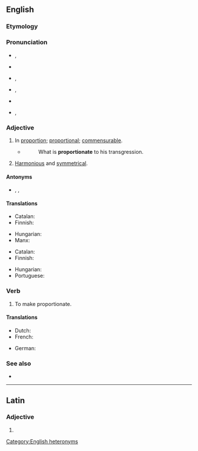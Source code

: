==English==

===Etymology===
{{etyl|la|en}} {{lena}} {{m|la|proportionatus}}

===Pronunciation===
* {{a|adjective|UK}} {{enPR|prə-pôʹshə-nət}}, {{IPA|en|/pɹəˈpɔːʃənət/}}
* {{audio|en|LL-Q1860 (eng)-Vealhurl-proportionate (adj).wav ‎|Audio (UK)}}
* {{a|adjective|US}} {{enPR|prə-pôrʹshə-nət}}, {{IPA|en|/pɹəˈpɔɹʃənət/}}
* {{a|verb|UK}} {{enPR|prə-pôʹshə-nāt}}, {{IPA|en|/pɹəˈpɔːʃəneɪt/}}
* {{audio|en|LL-Q1860 (eng)-Vealhurl-proportionate (verb).wav ‎|Audio (UK)}}
* {{a|verb|US}} {{enPR|prə-pôrʹshə-nāt}}, {{IPA|en|/pɹəˈpɔɹʃəneɪt/}}

===Adjective===
{{en-adj}}

# In [[proportion]]; [[proportional]]; [[commensurable]].
#* {{rfdatek|en|John Locke}}
#*: What is '''proportionate''' to his transgression.
# [[harmonious|Harmonious]] and [[symmetrical]].

====Antonyms====
* {{sense|in proportion}} {{l|en|disproportionate}}, {{l|en|nonproportionate}}, {{l|en|unproportionate}}

====Translations====
{{trans-top|proportional}}
* Catalan: {{t+|ca|proporcional}}
* Finnish: {{t+|fi|suhteellinen}}
{{trans-mid}}
* Hungarian: {{t+|hu|arányos}}
* Manx: {{t|gv|coreiragh}}
{{trans-bottom}}

{{trans-top|harmonious and symmetrical}}
* Catalan: {{t+|ca|proporcional}}
* Finnish: {{t|fi|sopusuhtainen}}
{{trans-mid}}
* Hungarian: {{t+|hu|arányos}}
* Portuguese: {{t+|pt|proporcional}}
{{trans-bottom}}

===Verb===
{{en-verb|proportionat}}

# {{lb|en|transitive}} To make proportionate.

====Translations====
{{trans-top|to make proportionate}}
* Dutch: {{t|nl|proportioneren}}
* French: {{t+|fr|proportionner}}
{{trans-mid}}
* German: {{t+|de|proportionieren}}
{{trans-bottom}}

===See also===
* {{l|en|apportion}}

[[Category:English heteronyms]]

----

==Latin==

===Adjective===
{{la-adj-form|prōportiōnāte}}

# {{inflection of|la|prōportiōnātus||voc|m|s}}